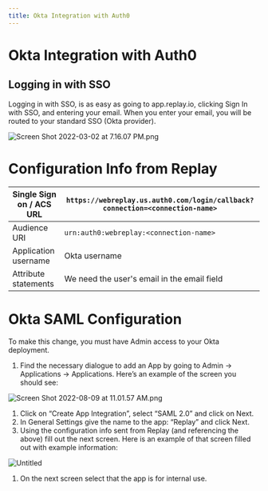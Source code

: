 ```yaml
---
title: Okta Integration with Auth0
---
```

# Okta Integration with Auth0

## Logging in with SSO

Logging in with SSO, is as easy as going to app.replay.io, clicking Sign In with SSO, and entering your email. When you enter your email, you will be routed to your standard SSO (Okta provider). 

![Screen Shot 2022-03-02 at 7.16.07 PM.png](/images/Screen_Shot_2022-03-02_at_7.16.07_PM_qjraf.png)

# Configuration Info from Replay

| Single Sign on / ACS URL | `https://webreplay.us.auth0.com/login/callback?connection=<connection-name>` |
| --- | --- |
| Audience URI | `urn:auth0:webreplay:<connection-name>` |
| Application username | Okta username |
| Attribute statements | We need the user's email in the email field |

# Okta SAML Configuration

To make this change, you must have Admin access to your Okta deployment.

1. Find the necessary dialogue to add an App by going to Admin → Applications → Applications. Here’s an example of the screen you should see:

![Screen Shot 2022-08-09 at 11.01.57 AM.png](/images/Screen_Shot_2022-08-09_at_11.01.57_AM_nxfgi.png)

1. Click on “Create App Integration”, select “SAML 2.0” and click on Next.
2. In General Settings give the name to the app: “Replay” and click Next.
3. Using the configuration info sent from Replay (and referencing the above) fill out the next screen. Here is an example of that screen filled out with example information:

![Untitled](/images/Untitled_gmigp.png)

1. On the next screen select that the app is for internal use.